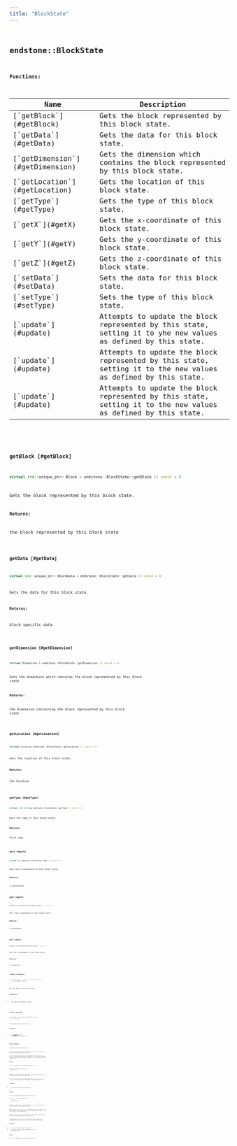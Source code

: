 ```yaml
---
title: "BlockState"
---
```


## <code className="doc-symbol doc-symbol-class"/> endstone::BlockState

















**Functions:**

<table>
<thead>
   <tr>
      <th>Name</th>
      <th>Description</th>
   </tr>
</thead>
<tbody>
<tr key="classendstone_1_1_block_state_1af4b36588a23e8df26ea57425c206265f">
    <td>[`getBlock`](#getBlock)</td>
    <td>Gets the block represented by this block state.</td>
</tr>
<tr key="classendstone_1_1_block_state_1a18ebe2b1c527ebb7b915157bb2d0c557">
    <td>[`getData`](#getData)</td>
    <td>Gets the data for this block state.</td>
</tr>
<tr key="classendstone_1_1_block_state_1a0d30c01fe70f8e5b591a23fe36490738">
    <td>[`getDimension`](#getDimension)</td>
    <td>Gets the dimension which contains the block represented by this block state.</td>
</tr>
<tr key="classendstone_1_1_block_state_1a6f8f4a475c2c955b1a883877d9b4baf5">
    <td>[`getLocation`](#getLocation)</td>
    <td>Gets the location of this block state.</td>
</tr>
<tr key="classendstone_1_1_block_state_1ae5c5fbb7989498006f3e7e48d76e10cf">
    <td>[`getType`](#getType)</td>
    <td>Gets the type of this block state.</td>
</tr>
<tr key="classendstone_1_1_block_state_1a465f89196adeb9f1cb76b1425f8b1856">
    <td>[`getX`](#getX)</td>
    <td>Gets the x-coordinate of this block state.</td>
</tr>
<tr key="classendstone_1_1_block_state_1a26cb455d3bb6d9ab6f703d1df14c9232">
    <td>[`getY`](#getY)</td>
    <td>Gets the y-coordinate of this block state.</td>
</tr>
<tr key="classendstone_1_1_block_state_1a1d4ccdc3539f2d549ef3d98393bb89af">
    <td>[`getZ`](#getZ)</td>
    <td>Gets the z-coordinate of this block state.</td>
</tr>
<tr key="classendstone_1_1_block_state_1a97427ac349aacfcc0d617ec52fb33ff8">
    <td>[`setData`](#setData)</td>
    <td>Sets the data for this block state.</td>
</tr>
<tr key="classendstone_1_1_block_state_1a54629f4faa893e30d1ef4d4ac15bf147">
    <td>[`setType`](#setType)</td>
    <td>Sets the type of this block state.</td>
</tr>
<tr key="classendstone_1_1_block_state_1aeaca92e63b3fa7bf37eb82e59bb9a45d">
    <td>[`update`](#update)</td>
    <td>Attempts to update the block represented by this state, setting it to yhe new values as defined by this state.</td>
</tr>
<tr key="classendstone_1_1_block_state_1a4d603b37f4b38df4151ced22c7f78331">
    <td>[`update`](#update)</td>
    <td>Attempts to update the block represented by this state, setting it to the new values as defined by this state.</td>
</tr>
<tr key="classendstone_1_1_block_state_1a6bb9b025f0e02b8ec732e6a74c27b599">
    <td>[`update`](#update)</td>
    <td>Attempts to update the block represented by this state, setting it to the new values as defined by this state.</td>
</tr>
</tbody>
</table>

### <code className="doc-symbol doc-symbol-function"/> getBlock [#getBlock]

```cpp
virtual std::unique_ptr< Block > endstone::BlockState::getBlock () const = 0
```

Gets the block represented by this block state.





**Returns:**

the block represented by this block state 





        
### <code className="doc-symbol doc-symbol-function"/> getData [#getData]

```cpp
virtual std::unique_ptr< BlockData > endstone::BlockState::getData () const = 0
```

Gets the data for this block state.





**Returns:**

block specific data 





        
### <code className="doc-symbol doc-symbol-function"/> getDimension [#getDimension]

```cpp
virtual Dimension & endstone::BlockState::getDimension () const = 0
```

Gets the dimension which contains the block represented by this block state.





**Returns:**

the dimension containing the block represented by this block state 





        
### <code className="doc-symbol doc-symbol-function"/> getLocation [#getLocation]

```cpp
virtual Location endstone::BlockState::getLocation () const = 0
```

Gets the location of this block state.





**Returns:**

the location 





        
### <code className="doc-symbol doc-symbol-function"/> getType [#getType]

```cpp
virtual std::string endstone::BlockState::getType () const = 0
```

Gets the type of this block state.





**Returns:**

block type 





        
### <code className="doc-symbol doc-symbol-function"/> getX [#getX]

```cpp
virtual int endstone::BlockState::getX () const = 0
```

Gets the x-coordinate of this block state.





**Returns:**

x-coordinate 





        
### <code className="doc-symbol doc-symbol-function"/> getY [#getY]

```cpp
virtual int endstone::BlockState::getY () const = 0
```

Gets the y-coordinate of this block state.





**Returns:**

y-coordinate 





        
### <code className="doc-symbol doc-symbol-function"/> getZ [#getZ]

```cpp
virtual int endstone::BlockState::getZ () const = 0
```

Gets the z-coordinate of this block state.





**Returns:**

z-coordinate 





        
### <code className="doc-symbol doc-symbol-function"/> setData [#setData]

```cpp
virtual Result< void > endstone::BlockState::setData (
    const BlockData & data
) = 0
```

Sets the data for this block state.





**Parameters:**


* `data` New block specific data 




        
### <code className="doc-symbol doc-symbol-function"/> setType [#setType]

```cpp
virtual Result< void > endstone::BlockState::setType (
    std::string type
) = 0
```

Sets the type of this block state.





**Parameters:**


* `type` [**Block**](classendstone_1_1_block.md) type to change this block state to 




        
### <code className="doc-symbol doc-symbol-function"/> update [#update]



```cpp
virtual bool endstone::BlockState::update () = 0
```

Attempts to update the block represented by this state, setting it to yhe new values as defined by this state.



This has the same effect as calling update(false). That is to say, this will not modify the state of a block if it is no longer the same type as it was when this state was taken. It will return false in this eventuality.




**Returns:**

true if the update was successful, otherwise false 





        

```cpp
virtual bool endstone::BlockState::update (
    bool force
) = 0
```

Attempts to update the block represented by this state, setting it to the new values as defined by this state.



This has the same effect as calling update(force, true). That is to say, this will trigger a physics update to surrounding blocks.




**Parameters:**


* `force` true to forcefully set the state 



**Returns:**

true if the update was successful, otherwise false 





        

```cpp
virtual bool endstone::BlockState::update (
    bool force,
    bool apply_physics
) = 0
```

Attempts to update the block represented by this state, setting it to the new values as defined by this state.



Unless force is true, this will not modify the state of a block if it is no longer the same type as it was when this state was taken. It will return false in this eventuality. 


If force is true, it will set the type of the block to match the new state, set the state data and then return true. 


If apply\_physics is true, it will trigger a physics update on surrounding blocks which could cause them to update or disappear.




**Parameters:**


* `force` true to forcefully set the state 
* `apply_physics` false to cancel updating physics on surrounding blocks 



**Returns:**

true if the update was successful, otherwise false 





        